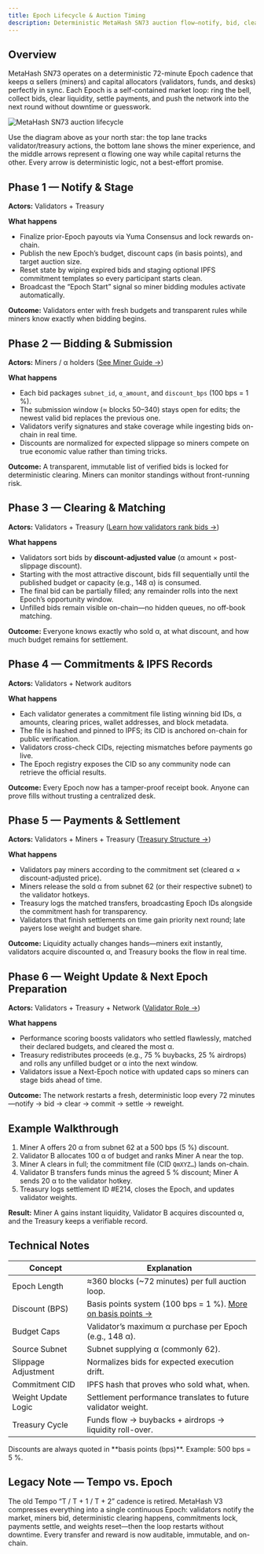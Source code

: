 ```yaml
---
title: Epoch Lifecycle & Auction Timing
description: Deterministic MetaHash SN73 auction flow—notify, bid, clear, commit, settle, and reweight every 72-minute Epoch.
---
```


## Overview

MetaHash SN73 operates on a deterministic 72-minute Epoch cadence that keeps α sellers (miners) and capital allocators (validators, funds, and desks) perfectly in sync. Each Epoch is a self-contained market loop: ring the bell, collect bids, clear liquidity, settle payments, and push the network into the next round without downtime or guesswork.

![MetaHash SN73 auction lifecycle](/assets/images/Auction.png)

<Tip>
Use the diagram above as your north star: the top lane tracks validator/treasury actions, the bottom lane shows the miner experience, and the middle arrows represent α flowing one way while capital returns the other. Every arrow is deterministic logic, not a best-effort promise.
</Tip>

## Phase 1 — Notify & Stage
**Actors:** Validators + Treasury

**What happens**
- Finalize prior-Epoch payouts via Yuma Consensus and lock rewards on-chain.
- Publish the new Epoch’s budget, discount caps (in basis points), and target auction size.
- Reset state by wiping expired bids and staging optional IPFS commitment templates so every participant starts clean.
- Broadcast the “Epoch Start” signal so miner bidding modules activate automatically.

**Outcome:** Validators enter with fresh budgets and transparent rules while miners know exactly when bidding begins.

## Phase 2 — Bidding & Submission
**Actors:** Miners / α holders ([See Miner Guide →](/guides/miners/miner-simple-guide))

**What happens**
- Each bid packages `subnet_id`, `α_amount`, and `discount_bps` (100 bps = 1 %).
- The submission window (≈ blocks 50–340) stays open for edits; the newest valid bid replaces the previous one.
- Validators verify signatures and stake coverage while ingesting bids on-chain in real time.
- Discounts are normalized for expected slippage so miners compete on true economic value rather than timing tricks.

**Outcome:** A transparent, immutable list of verified bids is locked for deterministic clearing. Miners can monitor standings without front-running risk.

## Phase 3 — Clearing & Matching
**Actors:** Validators + Treasury ([Learn how validators rank bids →](/guides/validators/validator-simple-guide))

**What happens**
- Validators sort bids by **discount-adjusted value** (α amount × post-slippage discount).
- Starting with the most attractive discount, bids fill sequentially until the published budget or capacity (e.g., 148 α) is consumed.
- The final bid can be partially filled; any remainder rolls into the next Epoch’s opportunity window.
- Unfilled bids remain visible on-chain—no hidden queues, no off-book matching.

**Outcome:** Everyone knows exactly who sold α, at what discount, and how much budget remains for settlement.

## Phase 4 — Commitments & IPFS Records
**Actors:** Validators + Network auditors

**What happens**
- Each validator generates a commitment file listing winning bid IDs, α amounts, clearing prices, wallet addresses, and block metadata.
- The file is hashed and pinned to IPFS; its CID is anchored on-chain for public verification.
- Validators cross-check CIDs, rejecting mismatches before payments go live.
- The Epoch registry exposes the CID so any community node can retrieve the official results.

**Outcome:** Every Epoch now has a tamper-proof receipt book. Anyone can prove fills without trusting a centralized desk.

## Phase 5 — Payments & Settlement
**Actors:** Validators + Miners + Treasury ([Treasury Structure →](/understand/economics/treasury-structure))

**What happens**
- Validators pay miners according to the commitment set (cleared α × discount-adjusted price).
- Miners release the sold α from subnet 62 (or their respective subnet) to the validator hotkeys.
- Treasury logs the matched transfers, broadcasting Epoch IDs alongside the commitment hash for transparency.
- Validators that finish settlements on time gain priority next round; late payers lose weight and budget share.

**Outcome:** Liquidity actually changes hands—miners exit instantly, validators acquire discounted α, and Treasury books the flow in real time.

## Phase 6 — Weight Update & Next Epoch Preparation
**Actors:** Validators + Treasury + Network ([Validator Role →](/understand/economics/validator-role))

**What happens**
- Performance scoring boosts validators who settled flawlessly, matched their declared budgets, and cleared the most α.
- Treasury redistributes proceeds (e.g., 75 % buybacks, 25 % airdrops) and rolls any unfilled budget or α into the next window.
- Validators issue a Next-Epoch notice with updated caps so miners can stage bids ahead of time.

**Outcome:** The network restarts a fresh, deterministic loop every 72 minutes—notify → bid → clear → commit → settle → reweight.

## Example Walkthrough
1. Miner A offers 20 α from subnet 62 at a 500 bps (5 %) discount.
2. Validator B allocates 100 α of budget and ranks Miner A near the top.
3. Miner A clears in full; the commitment file (CID `QmXYZ…`) lands on-chain.
4. Validator B transfers funds minus the agreed 5 % discount; Miner A sends 20 α to the validator hotkey.
5. Treasury logs settlement ID #E214, closes the Epoch, and updates validator weights.

**Result:** Miner A gains instant liquidity, Validator B acquires discounted α, and the Treasury keeps a verifiable record.

## Technical Notes
| Concept | Explanation |
| --- | --- |
| Epoch Length | ≈360 blocks (~72 minutes) per full auction loop. |
| Discount (BPS) | Basis points system (100 bps = 1 %). [More on basis points →](/guides/miners/miner-simple-guide#bps) |
| Budget Caps | Validator’s maximum α purchase per Epoch (e.g., 148 α). |
| Source Subnet | Subnet supplying α (commonly 62). |
| Slippage Adjustment | Normalizes bids for expected execution drift. |
| Commitment CID | IPFS hash that proves who sold what, when. |
| Weight Update Logic | Settlement performance translates to future validator weight. |
| Treasury Cycle | Funds flow → buybacks + airdrops → liquidity roll-over. |

<Note>
Discounts are always quoted in **basis points (bps)**. Example: 500 bps = 5 %.
</Note>

## Legacy Note — Tempo vs. Epoch
The old Tempo “T / T + 1 / T + 2” cadence is retired. MetaHash V3 compresses everything into a single continuous Epoch: validators notify the market, miners bid, deterministic clearing happens, commitments lock, payments settle, and weights reset—then the loop restarts without downtime. Every transfer and reward is now auditable, immutable, and on-chain.
